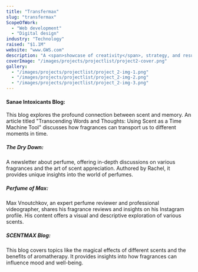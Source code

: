 ```yaml
---
title: "Transfermax"
slug: "transfermax"
ScopeOfWork:
  - "Web development"
  - "Digital design"
industry: "Technology"
raised: "$1.1M"
website: "www.GWS.com"
description: "A <span>showcase of creativity</span>, strategy, and results explore the projects that define us."
coverImage: "/images/projects/projectlist/project2-cover.png"
gallery:
  - "/images/projects/projectlist/project_2-img-1.png"
  - "/images/projects/projectlist/project_2-img-2.png"
  - "/images/projects/projectlist/project_2-img-3.png"
---
```


#### Sanae Intoxicants Blog:

This blog explores the profound connection between scent and memory. An article titled "Transcending Words and Thoughts: Using Scent as a Time Machine Tool" discusses how fragrances can transport us to different moments in time.

##### The Dry Down:

A newsletter about perfume, offering in-depth discussions on various fragrances and the art of scent appreciation. Authored by Rachel, it provides unique insights into the world of perfumes.

##### Perfume of Max:

Max Vnoutchkov, an expert perfume reviewer and professional videographer, shares his fragrance reviews and insights on his Instagram profile. His content offers a visual and descriptive exploration of various scents.

##### SCENTMAX Blog:

This blog covers topics like the magical effects of different scents and the benefits of aromatherapy. It provides insights into how fragrances can influence mood and well-being.
